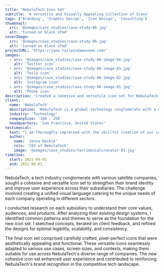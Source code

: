 ```yaml
---
title: 'NebulaTech Icon Set'
subtitle: 'A Versatile and Visually Appealing Collection of Icons'
tags: ['Branding', 'Graphic Design', 'Icon Design', 'Consulting']
thumbnail:
  src: '@images/case_studies/case-study-06.jpg'
  alt: 'turned-on black iPad'
coverImage:
  src: '@images/case_studies/case-study-06.jpg'
  alt: 'turned-on black iPad'
projectURL: 'https://jane.tailwindawesome.com/'
images:
  - src: '@images/case_studies/case-study-06-image-04.jpg'
    alt: 'Twitter icon'
  - src: '@images/case_studies/case-study-06-image-03.jpg'
    alt: 'Tesla icon'
  - src: '@images/case_studies/case-study-06-image-02.jpg'
    alt: 'Instagram icon'
  - src: '@images/case_studies/case-study-06-image-01.jpg'
    alt: 'Phone icon'
description: 'Created a cohesive and versatile icon set for NebulaTech and its satellite companies, unifying their visual language and enhancing brand recognition across diverse tech industry sectors.'
client:
  name: 'NebulaTech'
  description: 'NebulaTech is a global technology conglomerate with a mission to transform the way people live.'
  industry: 'Technology'
  companySize: '100 - 250'
  headquarters: 'San Francisco, United States'
testimonial:
  text: "I am thoroughly impressed with the skillful creation of our cohesive and versatile icon set. The team's talent in designing icons that unify our visual language and enhance brand recognition across diverse tech sectors has significantly elevated our brand image. This invaluable contribution has strengthened NebulaTech and our satellite companies, fostering a distinctive and memorable presence in the competitive tech landscape."
  author:
    name: 'Jenna Mackie'
    role: 'CEO of NebulaTech'
    image: '@images/case_studies/testimonials/avatar-01.jpg'
timeline:
  start: 2021-04-01
  end: 2021-08-01
---
```


NebulaTech, a tech industry conglomerate with various satellite companies, sought a cohesive and versatile icon set to strengthen their brand identity and improve user experience across their subsidiaries. The challenge involved creating a unified visual language catering to the unique needs of each company operating in different sectors.

I conducted research on each subsidiary to understand their core values, audiences, and products. After analyzing their existing design systems, I identified common patterns and themes to serve as the foundation for the new icon set. I sketched concepts, iterated on client feedback, and refined the designs for optimal legibility, scalability, and consistency.

The final icon set comprised carefully crafted, pixel-perfect icons that were aesthetically appealing and functional. These versatile icons seamlessly adapted to various use cases, screen sizes, and contexts, making them suitable for use across NebulaTech's diverse range of companies. The new cohesive icon set enhanced user experience and contributed to reinforcing NebulaTech's brand recognition in the competitive tech landscape.
